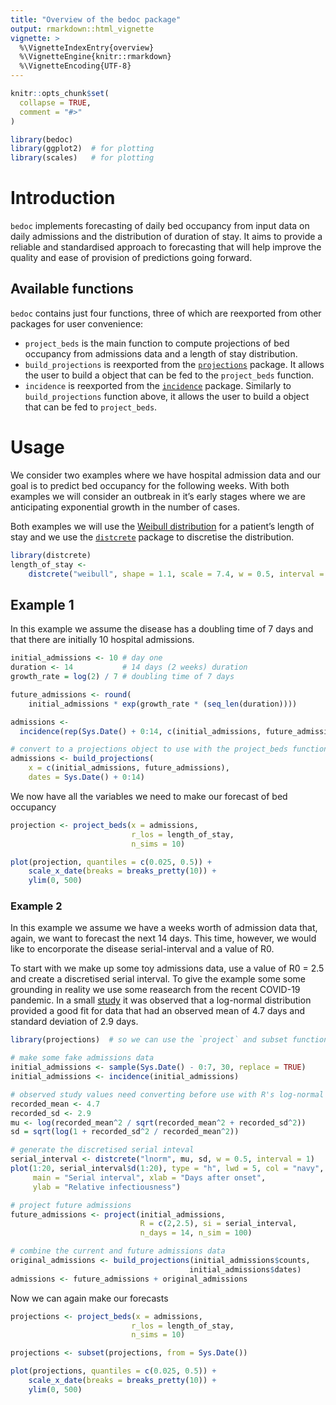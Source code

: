 ```yaml
---
title: "Overview of the bedoc package"
output: rmarkdown::html_vignette
vignette: >
  %\VignetteIndexEntry{overview}
  %\VignetteEngine{knitr::rmarkdown}
  %\VignetteEncoding{UTF-8}
---
```


```r
knitr::opts_chunk$set(
  collapse = TRUE,
  comment = "#>"
)
```

```r
library(bedoc)
library(ggplot2)  # for plotting
library(scales)   # for plotting
```

# Introduction
`bedoc` implements forecasting of daily bed occupancy from input data on daily
admissions and the distribution of duration of stay.  It aims to provide a
reliable and standardised approach to forecasting that will help improve
the quality and ease of provision of predictions going forward.

## Available functions
`bedoc` contains just four functions, three of which are reexported from other
packages for user convenience:

* `project_beds` is the main function to compute projections of bed occupancy
from admissions data and a length of stay distribution.
* `build_projections` is reexported from the 
[`projections`](https://cran.r-project.org/web/packages/projections/index.html)
package.  It allows the user to build a
\code{\link[projections:build_projections]{projections}}
object that can be fed to the `project_beds` function.
* `incidence` is reexported from the 
[`incidence`](https://cran.r-project.org/web/packages/incidence/index.html)
package.  Similarly to `build_projections` function above, it allows the user to
build a \code{\link[incidence::incidence]{incidence}} object that can be fed to
`project_beds`.

# Usage
We consider two examples where we have hospital admission data and our goal is
to predict bed occupancy for the following weeks. With both examples we will 
consider an outbreak in it's early stages where we are anticipating exponential
growth in the number of cases.

Both examples we will use the
[Weibull distribution](https://en.wikipedia.org/wiki/Weibull_distribution) for a patient's length of stay and we use the
[`distcrete`](https://cran.r-project.org/web/packages/distcrete/index.html)
package to discretise the distribution.


```r
library(distcrete)
length_of_stay <-
    distcrete("weibull", shape = 1.1, scale = 7.4, w = 0.5, interval = 1)
```


## Example 1
In this example we assume the disease has a doubling time of 7 days and 
that there are initially 10 hospital admissions.

```r
initial_admissions <- 10 # day one
duration <- 14           # 14 days (2 weeks) duration
growth_rate = log(2) / 7 # doubling time of 7 days

future_admissions <- round(
    initial_admissions * exp(growth_rate * (seq_len(duration))))

admissions <- 
  incidence(rep(Sys.Date() + 0:14, c(initial_admissions, future_admissions)))

# convert to a projections object to use with the project_beds function
admissions <- build_projections(
    x = c(initial_admissions, future_admissions), 
    dates = Sys.Date() + 0:14)
```

We now have all the variables we need to make our forecast of bed occupancy

```r
projection <- project_beds(x = admissions, 
                           r_los = length_of_stay, 
                           n_sims = 10)

plot(projection, quantiles = c(0.025, 0.5)) + 
    scale_x_date(breaks = breaks_pretty(10)) + 
    ylim(0, 500)
```

### Example 2
In this example we assume we have a weeks worth of admission data that, again, 
we want to forecast the next 14 days.  This time, however, we would like to
encorporate the disease serial-interval and a value of R0.

To start with we make up some toy admissions data, use a value of R0 = 2.5 and
create a discretised serial interval.  To give the example some some grounding 
in reality we use some reasearch from the recent COVID-19 pandemic.  In a small [study](https://www.ijidonline.com/article/S1201-9712(20)30119-3/fulltext) it
was observed that a log-normal distribution provided a good fit for
data that had an observed mean of 4.7 days and standard deviation of 2.9 days.

```r
library(projections)  # so we can use the `project` and subset functions 

# make some fake admissions data
initial_admissions <- sample(Sys.Date() - 0:7, 30, replace = TRUE)
initial_admissions <- incidence(initial_admissions)

# observed study values need converting before use with R's log-normal function
recorded_mean <- 4.7
recorded_sd <- 2.9
mu <- log(recorded_mean^2 / sqrt(recorded_mean^2 + recorded_sd^2))
sd = sqrt(log(1 + recorded_sd^2 / recorded_mean^2))

# generate the discretised serial inteval
serial_interval <- distcrete("lnorm", mu, sd, w = 0.5, interval = 1)
plot(1:20, serial_interval$d(1:20), type = "h", lwd = 5, col = "navy",
     main = "Serial interval", xlab = "Days after onset",
     ylab = "Relative infectiousness")

# project future admissions
future_admissions <- project(initial_admissions,
                             R = c(2,2.5), si = serial_interval,
                             n_days = 14, n_sim = 100)

# combine the current and future admissions data
original_admissions <- build_projections(initial_admissions$counts,
                                        initial_admissions$dates)
admissions <- future_admissions + original_admissions
```

Now we can again make our forecasts
```r
projections <- project_beds(x = admissions, 
                           r_los = length_of_stay, 
                           n_sims = 10)

projections <- subset(projections, from = Sys.Date())

plot(projections, quantiles = c(0.025, 0.5)) + 
    scale_x_date(breaks = breaks_pretty(10)) + 
    ylim(0, 500)
```
